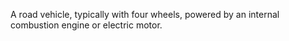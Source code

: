 A road vehicle, typically with four wheels, powered by an internal combustion engine or electric
motor.
